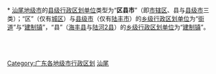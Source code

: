 [[Category:广东各地级市行政区划|Category:广东各地级市行政区划]]
[[Category:汕尾|]]
{{catmore|汕尾市|广东省汕尾市}}
<br>{{hideh
|Head = [[汕尾市|汕尾]][[:Category:汕尾区县市|各区县市]]所辖[[:Category:汕尾街道_(行政区划)|街道]]与[[:Category:汕尾建制镇|镇]]
|FrameStyle   = border:solid 1px #000080;
|HeadStyle    = text-align:center;background:transparent;
|ContentStyle = background: #99CCFF;
}}<br>
* [[汕尾市|汕尾地级市]]的[[县级行政区|县级行政区划单位]]类型为“'''区县市'''”（即[[市辖区|市辖区]]、县与[[县级市|县级市]]三类）；“区”（仅有[[城区_(汕尾市)|城区]]）与[[县级市|县级市]]（仅有[[陆丰市|陆丰市]]）的[[乡级行政区划|乡级行政区划单位]]为“[[街道_(行政区划)|街道]]”与“[[镇|建制镇]]”，“县”（[[海丰县|海丰县]]与[[陆河县|陆河2县]]）的[[乡级行政区划|乡级行政区划单位]]为“[[镇|建制镇]]”。
{{乡级行政区划分类说明}}<br>
{{廣東省汕尾市城區行政區劃|state =expanded}}<br>
{{陆丰市行政区划|state =expanded}}<br>
{{海丰县行政区划|state =expanded}}<br>
{{陆河县行政区划|state =expanded}}
{{hidef}}